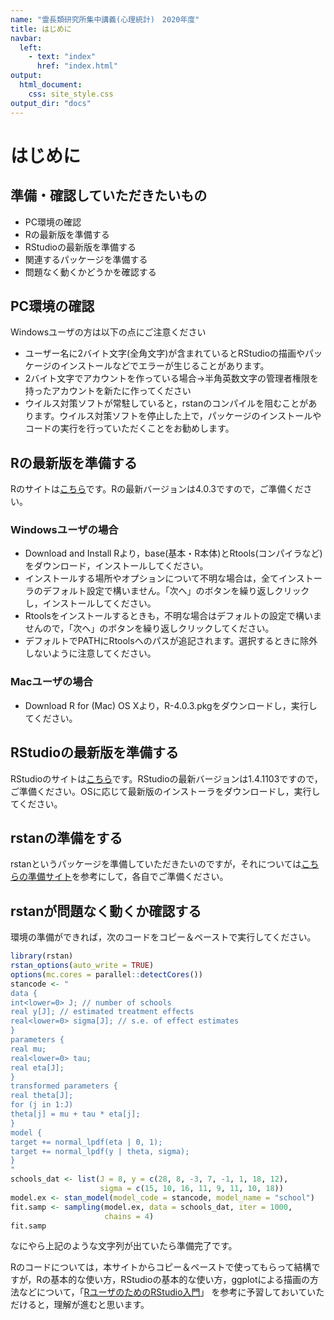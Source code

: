 ```yaml
---
name: "霊長類研究所集中講義(心理統計)　2020年度"
title: はじめに
navbar:
  left: 
    - text: "index"
      href: "index.html"
output:
  html_document:
    css: site_style.css
output_dir: "docs"
---
```


# はじめに

## 準備・確認していただきたいもの

+ PC環境の確認
+ Rの最新版を準備する
+ RStudioの最新版を準備する
+ 関連するパッケージを準備する
+ 問題なく動くかどうかを確認する

## PC環境の確認

Windowsユーザの方は以下の点にご注意ください

+ ユーザー名に2バイト文字(全角文字)が含まれているとRStudioの描画やパッケージのインストールなどでエラーが生じることがあります。
+ 2バイト文字でアカウントを作っている場合→半角英数文字の管理者権限を持ったアカウントを新たに作ってください
+ ウイルス対策ソフトが常駐していると，rstanのコンパイルを阻むことがあります。ウイルス対策ソフトを停止した上で，パッケージのインストールやコードの実行を行っていただくことをお勧めします。


## Rの最新版を準備する

Rのサイトは[こちら](https://cloud.r-project.org/)です。Rの最新バージョンは4.0.3ですので，ご準備ください。

### Windowsユーザの場合

+ Download and Install Rより，base(基本・R本体)とRtools(コンパイラなど)をダウンロード，インストールしてください。
+ インストールする場所やオプションについて不明な場合は，全てインストーラのデフォルト設定で構いません。「次へ」のボタンを繰り返しクリックし，インストールしてください。
+ Rtoolsをインストールするときも，不明な場合はデフォルトの設定で構いませんので，「次へ」のボタンを繰り返しクリックしてください。
+ デフォルトでPATHにRtoolsへのパスが追記されます。選択するときに除外しないように注意してください。

### Macユーザの場合

+ Download R for (Mac) OS Xより，R-4.0.3.pkgをダウンロードし，実行してください。

## RStudioの最新版を準備する

RStudioのサイトは[こちら](https://www.rstudio.com/)です。RStudioの最新バージョンは1.4.1103ですので，ご準備ください。OSに応じて最新版のインストーラをダウンロードし，実行してください。

## rstanの準備をする

rstanというパッケージを準備していただきたいのですが，それについては[こちらの準備サイト](https://github.com/stan-dev/rstan/wiki/RStan-Getting-Started-(Japanese))を参考にして，各自でご準備ください。

## rstanが問題なく動くか確認する

環境の準備ができれば，次のコードをコピー＆ペーストで実行してください。

```r
library(rstan)
rstan_options(auto_write = TRUE)
options(mc.cores = parallel::detectCores())
stancode <- "
data {
int<lower=0> J; // number of schools 
real y[J]; // estimated treatment effects
real<lower=0> sigma[J]; // s.e. of effect estimates 
}
parameters {
real mu; 
real<lower=0> tau;
real eta[J];
}
transformed parameters {
real theta[J];
for (j in 1:J)
theta[j] = mu + tau * eta[j];
}
model {
target += normal_lpdf(eta | 0, 1);
target += normal_lpdf(y | theta, sigma);
}
"
schools_dat <- list(J = 8, y = c(28, 8, -3, 7, -1, 1, 18, 12), 
                    sigma = c(15, 10, 16, 11, 9, 11, 10, 18))
model.ex <- stan_model(model_code = stancode, model_name = "school")
fit.samp <- sampling(model.ex, data = schools_dat, iter = 1000, 
                     chains = 4)
fit.samp
```

なにやら上記のような文字列が出ていたら準備完了です。

Rのコードについては，本サイトからコピー＆ペーストで使ってもらって結構ですが，Rの基本的な使い方，RStudioの基本的な使い方，ggplotによる描画の方法などについて，「[RユーザのためのRStudio入門](https://amzn.to/2GmX9Ot)」 を参考に予習しておいていただけると，理解が進むと思います。

